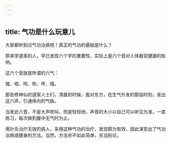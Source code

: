 ```yaml
---
---
---
```

title: 气功是什么玩意儿
---




大家都听到过气功治病吧！真正的气功的基础是什么？

原来学道家的人，早已发现六个字的重要性，实际上是六个音对人体器官健康的影响。

这六个音就是所谓的六气：

嘘、呬、呵、吹、呼、嘻。

那些修神仙的道家人士们，清晨的时候，面对东方，在生气升发的那段时刻，发出这六声，引通体内的气脉。

当发此六音，不是大声吹叫，而是轻轻地，声音的大小以自己可以听见为准，一直练习，每次做到腹中无气时为止。

用针灸治疗无效的病人，采用这种气功的治疗，发现颇为有效，因此演变出了气功治病或健身的方法。当然，方法并不如此简单，另当别论。